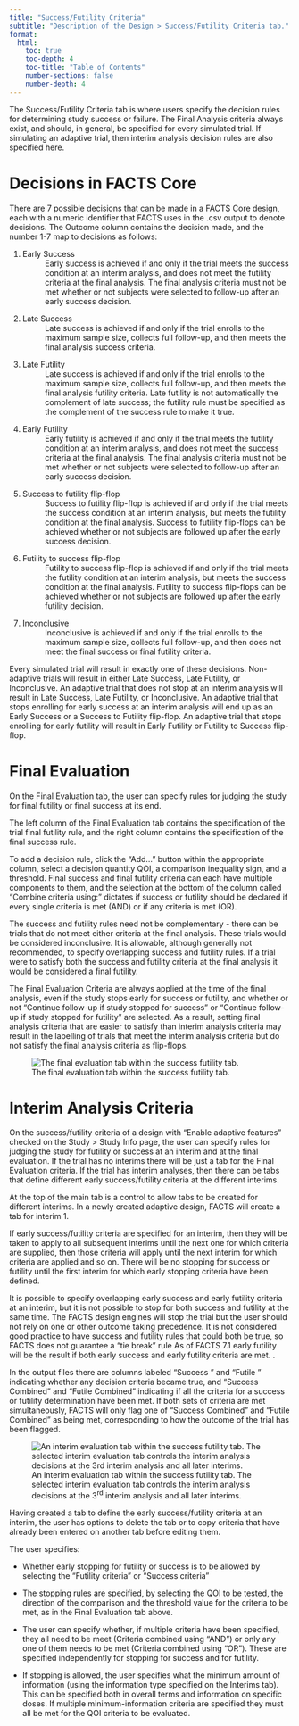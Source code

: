 ```yaml
---
title: "Success/Futility Criteria"
subtitle: "Description of the Design > Success/Futility Criteria tab."
format:
  html:
    toc: true
    toc-depth: 4
    toc-title: "Table of Contents"
    number-sections: false
    number-depth: 4
---
```


The Success/Futility Criteria tab is where users specify the decision rules
for determining study success or failure. The Final Analysis criteria always
exist, and should, in general, be specified for every simulated trial. If
simulating an adaptive trial, then interim analysis decision rules are also
specified here.

# Decisions in FACTS Core

There are $7$ possible decisions that can be made in a FACTS Core design, each
with a numeric identifier that FACTS uses in the .csv output to denote
decisions. The Outcome column contains the decision made, and the number
1-7 map to decisions as follows:

1. Early Success
: Early success is achieved if and only if the trial meets the success condition
at an interim analysis, and does not meet the futility criteria at the final analysis.
The final analysis criteria must not be met whether or not subjects were selected
to follow-up after an early success decision.

2. Late Success
: Late success is achieved if and only if the trial enrolls to the maximum sample
size, collects full follow-up, and then meets the final analysis success criteria.

3. Late Futility
: Late success is achieved if and only if the trial enrolls to the maximum sample
size, collects full follow-up, and then meets the final analysis futility criteria.
Late futility is not automatically the complement of late success; the futility
rule must be specified as the complement of the success rule to make it true.

4. Early Futility
: Early futility is achieved if and only if the trial meets the futility condition
at an interim analysis, and does not meet the success criteria at the final analysis.
The final analysis criteria must not be met whether or not subjects were selected
to follow-up after an early success decision.

5. Success to futility flip-flop
: Success to futility flip-flop is achieved if and only if the trial meets the
success condition at an interim analysis, but meets the futility condition at the
final analysis. Success to futility flip-flops can be achieved whether or not
subjects are followed up after the early success decision.

6. Futility to success flip-flop
: Futility to success flip-flop is achieved if and only if the trial meets the
futility condition at an interim analysis, but meets the success condition at the
final analysis. Futility to success flip-flops can be achieved whether or not
subjects are followed up after the early futility decision.

7. Inconclusive
: Inconclusive is achieved if and only if the trial enrolls to the maximum sample
size, collects full follow-up, and then does not meet the final success or
final futility criteria.

Every simulated trial will result in exactly one of these decisions. Non-adaptive
trials will result in either Late Success, Late Futility, or Inconclusive. An
adaptive trial that does not stop at an interim analysis will result in Late
Success, Late Futility, or Inconclusive. An adaptive trial that stops enrolling for early
success at an interim analysis will end up as an Early Success or a Success to
Futility flip-flop. An adaptive trial that stops enrolling for early futility will result
in Early Futility or Futility to Success flip-flop.

# Final Evaluation

On the Final Evaluation tab, the user can specify rules for
judging the study for final futility or final success at its end.

The left column of the Final Evaluation tab contains the specification of the
trial final futility rule, and the right column contains the specification of
the final success rule.

To add a decision rule, click the "Add..." button within the appropriate column,
select a decision quantity QOI, a comparison inequality sign, and a threshold.
Final success and final futility criteria can each have multiple components to them,
and the selection at the bottom of the column called "Combine criteria using:"
dictates if success or futility should be declared if every single criteria is met
(AND) or if any criteria is met (OR).

The success and futility rules need not be complementary - there can be trials
that do not meet either criteria at the final analysis. These trials would be
considered inconclusive. It is allowable, although generally not recommended, to specify overlapping success and futility
rules. If a trial were to satisfy both the success and futility criteria at the
final analysis it would be considered a final futility.

The Final Evaluation Criteria are always applied at the time of the
final analysis, even if the study stops early for success or futility,
and whether or not “Continue follow-up if study stopped for success” or
“Continue follow-up if study stopped for futility” are selected. As a
result, setting final analysis criteria that are easier to satisfy than
interim analysis criteria may result in the labelling of trials that
meet the interim analysis criteria but do not satisfy the final analysis
criteria as flip-flops.

![The final evaluation tab within the success futility tab.](../coreUGattachments/CoreUserGuide/media/image54.png){#fig-finaleval}

# Interim Analysis Criteria

On the success/futility criteria of a design with "Enable adaptive features"
checked on the Study > Study Info page, the user can specify rules for
judging the study for futility or success at an interim and at the final
evaluation. If the trial has no interims there will be just a tab for
the Final Evaluation criteria. If the trial has interim analyses, then
there can be tabs that define different early success/futility criteria
at the different interims.

At the top of the main tab is a control to allow tabs to be created for
different interims. In a newly created adaptive design, FACTS will
create a tab for interim 1.

If early success/futility criteria are specified for an interim, then
they will be taken to apply to all subsequent interims until the next
one for which criteria are supplied, then those criteria will apply
until the next interim for which criteria are applied and so on. There will
be no stopping for success or futility until the first interim for which
early stopping criteria have been defined.

It is possible to specify overlapping early success and early futility criteria at
an interim, but it is not possible to stop
for both success and futility at the same time. The FACTS design
engines will stop the trial but the user should not rely on one or
other outcome taking precedence. It is not considered good practice
to have success and futility rules that could both be true, so FACTS
does not <span class="custom-tooltip"> guarantee a “tie break” rule <span class="tooltip-text">As of FACTS 7.1 early futility will
be the result if both early success and early futility criteria are met.</span> </span>.

In the output files there are columns labeled “Success <QOI>”
and “Futile <QOI>” indicating whether any decision criteria
became true, and “Success Combined” and “Futile Combined” indicating
if all the criteria for a success or futility determination have
been met. If both sets of criteria are met simultaneously, FACTS
will only flag one of “Success Combined” and “Futile Combined” as
being met, corresponding to how the outcome of the trial has been
flagged.

![An interim evaluation tab within the success futility tab. The selected interim evaluation tab controls the interim analysis decisions at the 3^rd^ interim analysis and all later interims.](../coreUGattachments/CoreUserGuide/media/image53.png){#fig-finaleval}

Having created a tab to define the early success/futility criteria at an
interim, the user has options to delete the tab or to copy criteria that
have already been entered on another tab before editing them.

The user specifies:

-   Whether early stopping for futility or success is to be allowed by
    selecting the “Futility criteria” or “Success criteria”

-   The stopping rules are specified, by selecting the QOI to be tested,
    the direction of the comparison and the threshold value for the
    criteria to be met, as in the Final Evaluation tab above.

-   The user can specify whether, if multiple criteria have been
    specified, they all need to be meet (Criteria combined using “AND”)
    or only any one of them needs to be met (Criteria combined using
    “OR”). These are specified independently for stopping for success
    and for futility.

-   If stopping is allowed, the user specifies what the minimum amount
    of information (using the information type specified on the Interims
    tab). This can be specified both in overall terms and information on
    specific doses. If multiple minimum-information criteria are
    specified they must all be met for the QOI criteria to be evaluated.
